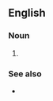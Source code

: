 ==English==

===Noun===
{{en-noun|head=[[up]]-[[regulation]]|-}}

# {{alternative spelling of|upregulation|lang=en}}

===See also===
* {{l|en|down-regulation}}